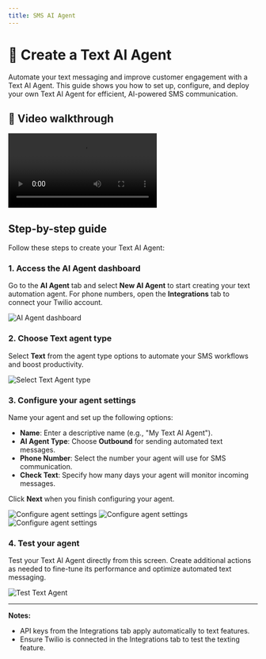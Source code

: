 ```yaml
---
title: SMS AI Agent
---
```


# 💬 Create a Text AI Agent

Automate your text messaging and improve customer engagement with a Text AI Agent. This guide shows you how to set up, configure, and deploy your own Text AI Agent for efficient, AI-powered SMS communication.

## 🎥 Video walkthrough

<div class="card-video">
  <video src="https://storage.googleapis.com/helpsessionvideos/Contactswing/Videos/SSA.mp4" autoplay playsinline controls title="Text AI Agent walkthrough"></video>
</div>

## Step-by-step guide

Follow these steps to create your Text AI Agent:

### 1. Access the AI Agent dashboard

Go to the **AI Agent** tab and select **New AI Agent** to start creating your text automation agent. For phone numbers, open the **Integrations** tab to connect your Twilio account.

<img src="https://storage.googleapis.com/helpsessionvideos/Contactswing/images/Create-Assistant.jpg" alt="AI Agent dashboard" />

### 2. Choose Text agent type

Select **Text** from the agent type options to automate your SMS workflows and boost productivity.

<img src="https://storage.googleapis.com/helpsessionvideos/Contactswing/images/SMS1.jpg" alt="Select Text Agent type" />

### 3. Configure your agent settings

Name your agent and set up the following options:

- **Name**: Enter a descriptive name (e.g., "My Text AI Agent").
- **AI Agent Type**: Choose **Outbound** for sending automated text messages.
- **Phone Number**: Select the number your agent will use for SMS communication.
- **Check Text**: Specify how many days your agent will monitor incoming messages.

Click **Next** when you finish configuring your agent.

<img src="https://storage.googleapis.com/helpsessionvideos/Contactswing/images/SMS.jpg" alt="Configure agent settings" />
<img src="https://storage.googleapis.com/helpsessionvideos/Contactswing/images/tn.jpg" alt="Configure agent settings" />
<img src="https://storage.googleapis.com/helpsessionvideos/Contactswing/images/smspr.jpg" alt="Configure agent settings" />

### 4. Test your agent

Test your Text AI Agent directly from this screen. Create additional actions as needed to fine-tune its performance and optimize automated text messaging.

<img src="https://storage.googleapis.com/helpsessionvideos/Contactswing/images/testsms.jpg" alt="Test Text Agent" />

---

**Notes:**
- API keys from the Integrations tab apply automatically to text features.
- Ensure Twilio is connected in the Integrations tab to test the texting feature.
